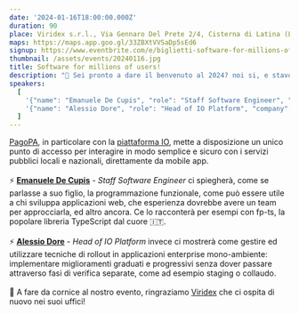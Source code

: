 ```yaml
---
date: '2024-01-16T18:00:00.000Z'
duration: 90
place: Viridex s.r.l., Via Gennaro Del Prete 2/4, Cisterna di Latina (LT)
maps: https://maps.app.goo.gl/33ZBXtVVSaDp5sEd6
signup: https://www.eventbrite.com/e/biglietti-software-for-millions-of-users-783814238487
thumbnail: /assets/events/20240116.jpg
title: Software for millions of users!
description: "🌱 Sei pronto a dare il benvenuto al 2024? noi si, e stavolta non puoi mancare!<br/>Ad inaugurare il nuovo anno ci aiuteranno due engineers di [PagoPA](https://www.pagopa.it/it/), azienda che fornisce servizi a milioni di cittadini italiani, e forse anche a te!"
speakers:
  [
    '{"name": "Emanuele De Cupis", "role": "Staff Software Engineer", "company": "PagoPA S.p.A.", "thumbnail": "/assets/speakers/20240116/decupis.png", "linkedinUrl": "https://www.linkedin.com/in/emanueledecupis/"}',
    '{"name": "Alessio Dore", "role": "Head of IO Platform", "company": "PagoPA S.p.A.", "thumbnail": "/assets/speakers/20240116/dore.png", "linkedinUrl": "https://www.linkedin.com/in/alessio-dore/"}',
  ]
---
```

[PagoPA](https://www.pagopa.it/it/), in particolare con la [piattaforma IO](https://ioapp.it/it), mette a disposizione un unico punto di accesso per interagire in modo semplice e sicuro con i servizi pubblici locali e nazionali, direttamente da mobile app.<br/><br/>⚡️ **[Emanuele De Cupis](https://www.linkedin.com/in/emanueledecupis/)** - _Staff Software Engineer_ ci spiegherà, come se parlasse a suo figlio, la programmazione funzionale, come può essere utile a chi sviluppa applicazioni web, che esperienza dovrebbe avere un team per approcciarla, ed altro ancora. Ce lo racconterà per esempi con fp-ts, la popolare libreria TypeScript dal cuore 🇮🇹.<br/><br/>⚡️ **[Alessio Dore](https://www.linkedin.com/in/alessio-dore/)** - _Head of IO Platform_ invece ci mostrerà come gestire ed utilizzare tecniche di rollout in applicazioni enterprise mono-ambiente: implementare miglioramenti graduati e progressivi senza dover passare attraverso fasi di verifica separate, come ad esempio staging o collaudo.<br/><br/>🏢 A fare da cornice al nostro evento, ringraziamo [Viridex](https://maps.app.goo.gl/33ZBXtVVSaDp5sEd6) che ci ospita di nuovo nei suoi uffici!